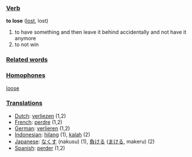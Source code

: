 ===[[Verb]]===
'''to lose''' ([[lost]], lost)

#to have something and then leave it behind accidentally and not have it anymore
#to not win

===[[Related word]]s===



===[[Homophone]]s===

[[loose]]

===[[Translation]]s===
*[[Dutch]]: [[verliezen]] (1,2)
*[[French]]: [[perdre]] (1,2)
*[[German]]: [[verlieren]] (1,2)
*[[Indonesian]]: [[hilang]] (1), [[kalah]] (2)
*[[Japanese]]: [[なくす]] (nakusu) (1), [[負ける]] ([[まける]], makeru) (2)
*[[Spanish]]: [[perder]] (1,2)